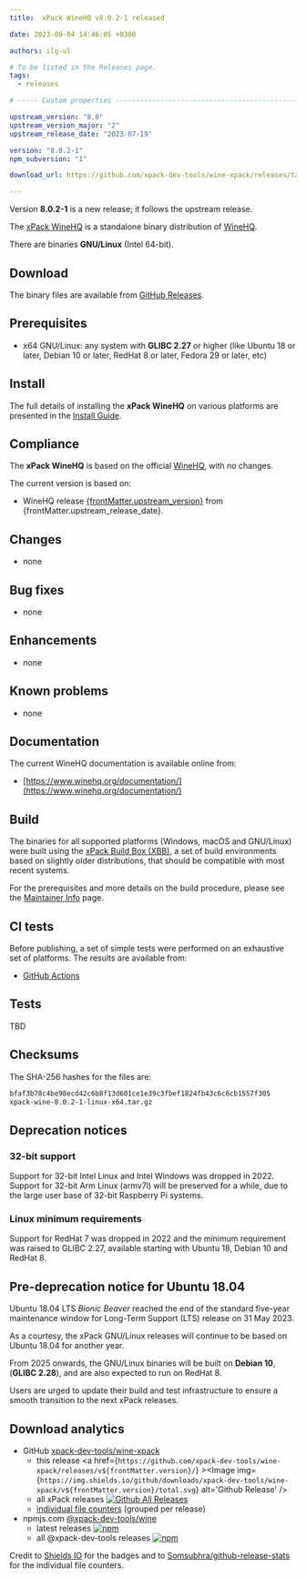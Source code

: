 ```yaml
---
title:  xPack WineHQ v8.0.2-1 released

date: 2023-09-04 14:46:05 +0300

authors: ilg-ul

# To be listed in the Releases page.
tags:
  - releases

# ----- Custom properties -----------------------------------------------------

upstream_version: "8.0"
upstream_version_major: "2"
upstream_release_date: "2023-07-19"

version: "8.0.2-1"
npm_subversion: "1"

download_url: https://github.com/xpack-dev-tools/wine-xpack/releases/tag/v8.0.2-1/

---
```


Version **8.0.2-1** is a new release; it follows the upstream release.

<!-- truncate -->


The [xPack WineHQ](https://xpack-dev-tools.github.io/wine-xpack)
is a standalone binary distribution of
[WineHQ](https://www.winehq.org).

There are binaries **GNU/Linux** (Intel 64-bit).

## Download

The binary files are available from <a href={frontMatter.download_url}>GitHub Releases</a>.

## Prerequisites

- x64 GNU/Linux: any system with **GLIBC 2.27** or higher
  (like Ubuntu 18 or later, Debian 10 or later, RedHat 8 or later,
  Fedora 29 or later, etc)

## Install

The full details of installing the **xPack WineHQ** on various platforms
are presented in the [Install Guide](/docs/install/).

## Compliance

The **xPack WineHQ** is based on the official
[WineHQ](https://www.winehq.org), with no changes.

The current version is based on:

- WineHQ release
[{frontMatter.upstream_version}](https://dl.winehq.org/wine/source/{frontMatter.upstream_version_major}.x/) from {frontMatter.upstream_release_date}.

## Changes

- none

## Bug fixes

- none

## Enhancements

- none

## Known problems

- none

## Documentation

The current WineHQ documentation is available online from:

- [https://www.winehq.org/documentation/](https://www.winehq.org/documentation/)

## Build

The binaries for all supported platforms
(Windows, macOS and GNU/Linux) were built using the
[xPack Build Box (XBB)](https://xpack.github.io/xbb/), a set
of build environments based on slightly older distributions, that should be
compatible with most recent systems.

For the prerequisites and more details on the build procedure, please see the
[Maintainer Info](/docs/maintainer/) page.

## CI tests

Before publishing, a set of simple tests were performed on an exhaustive
set of platforms. The results are available from:

- [GitHub Actions](https://github.com/xpack-dev-tools/wine-xpack/actions/)

## Tests

TBD

## Checksums

The SHA-256 hashes for the files are:

```txt
bfaf3b78c4be98ecd42c6b8f13d601ce1e39c3fbef1824fb43c6c6cb1557f305
xpack-wine-8.0.2-1-linux-x64.tar.gz

```

## Deprecation notices

### 32-bit support

Support for 32-bit Intel Linux and Intel Windows was
dropped in 2022. Support for 32-bit Arm Linux (armv7l) will be preserved
for a while, due to the large user base of 32-bit Raspberry Pi systems.

### Linux minimum requirements

Support for RedHat 7 was dropped in 2022 and the
minimum requirement was raised to GLIBC 2.27, available starting
with Ubuntu 18, Debian 10 and RedHat 8.

## Pre-deprecation notice for Ubuntu 18.04

Ubuntu 18.04 LTS _Bionic Beaver_ reached the end of the standard five-year
maintenance window for Long-Term Support (LTS) release on 31 May 2023.

As a courtesy, the xPack GNU/Linux releases will continue to be based on
Ubuntu 18.04 for another year.

From 2025 onwards, the GNU/Linux binaries will be built on **Debian 10**,
(**GLIBC 2.28**), and are also expected to run on RedHat 8.

Users are urged to update their build and test infrastructure to
ensure a smooth transition to the next xPack releases.

## Download analytics

- GitHub [xpack-dev-tools/wine-xpack](https://github.com/xpack-dev-tools/wine-xpack/)
  - this release <a href={`https://github.com/xpack-dev-tools/wine-xpack/releases/v${frontMatter.version}/`} ><Image img={`https://img.shields.io/github/downloads/xpack-dev-tools/wine-xpack/v${frontMatter.version}/total.svg`} alt='Github Release' /></a>
  - all xPack releases [![Github All Releases](https://img.shields.io/github/downloads/xpack-dev-tools/wine-xpack/total.svg)](https://github.com/xpack-dev-tools/wine-xpack/releases/)
  - [individual file counters](https://somsubhra.github.io/github-release-stats/?username=xpack-dev-tools&repository=wine-xpack) (grouped per release)
- npmjs.com [@xpack-dev-tools/wine](https://www.npmjs.com/package/@xpack-dev-tools/wine)
  - latest releases [![npm](https://img.shields.io/npm/dw/@xpack-dev-tools/wine.svg)](https://www.npmjs.com/package/@xpack-dev-tools/wine/)
  - all @xpack-dev-tools releases [![npm](https://img.shields.io/npm/dt/@xpack-dev-tools/wine.svg)](https://www.npmjs.com/package/@xpack-dev-tools/wine/)

Credit to [Shields IO](https://shields.io) for the badges and to
[Somsubhra/github-release-stats](https://github.com/Somsubhra/github-release-stats)
for the individual file counters.
